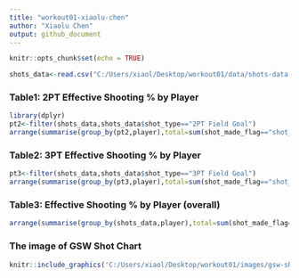 ```yaml
---
title: "workout01-xiaolu-chen"
author: "Xiaolu Chen"
output: github_document
---
```


```r
knitr::opts_chunk$set(echo = TRUE)
```
```r
shots_data<-read.csv("C:/Users/xiaol/Desktop/workout01/data/shots-data.csv")
```
### Table1: 2PT Effective Shooting % by Player

```r
library(dplyr)
pt2<-filter(shots_data,shots_data$shot_type=="2PT Field Goal")
arrange(summarise(group_by(pt2,player),total=sum(shot_made_flag=="shot_yes"|shot_made_flag=="shot_no"),made=sum(shot_made_flag=="shot_yes"),perc_made=made/total),desc(perc_made))
```

### Table2: 3PT Effective Shooting % by Player

```r
pt3<-filter(shots_data,shots_data$shot_type=="3PT Field Goal")
arrange(summarise(group_by(pt3,player),total=sum(shot_made_flag=="shot_yes"|shot_made_flag=="shot_no"),made=sum(shot_made_flag=="shot_yes"),perc_made=made/total),desc(perc_made))
```

### Table3: Effective Shooting % by Player (overall)

```r
arrange(summarise(group_by(shots_data,player),total=sum(shot_made_flag=="shot_yes"|shot_made_flag=="shot_no"),made=sum(shot_made_flag=="shot_yes"),perc_made=made/total),desc(perc_made))
```

### The image of GSW Shot Chart
```r
knitr::include_graphics('C:/Users/xiaol/Desktop/workout01/images/gsw-shots-chart.png')
```

